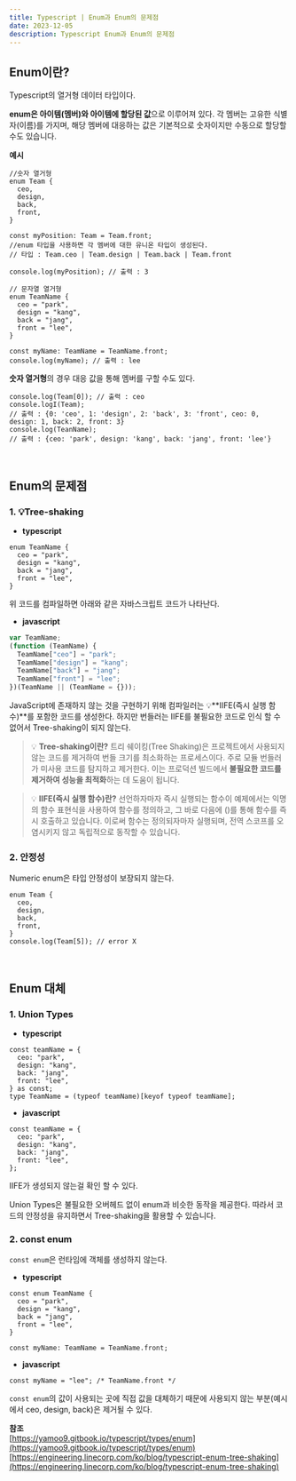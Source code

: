 ```yaml
---
title: Typescript | Enum과 Enum의 문제점
date: 2023-12-05
description: Typescript Enum과 Enum의 문제점
---
```


## Enum이란?

Typescript의 열거형 데이터 타입이다.

**enum은 아이템(멤버)와 아이템에 할당된 값**으로 이루어져 있다. 각 멤버는 고유한 식별자(이름)를 가지며, 해당 멤버에 대응하는 값은 기본적으로 숫자이지만 수동으로 할당할 수도 있습니다.

**예시**

```tsx
//숫자 열거형
enum Team {
  ceo,
  design,
  back,
  front,
}

const myPosition: Team = Team.front;
//enum 타입을 사용하면 각 멤버에 대한 유니온 타입이 생성된다.
// 타입 : Team.ceo | Team.design | Team.back | Team.front

console.log(myPosition); // 출력 : 3

// 문자열 열거형
enum TeamName {
  ceo = "park",
  design = "kang",
  back = "jang",
  front = "lee",
}

const myName: TeamName = TeamName.front;
console.log(myName); // 출력 : lee
```

**숫자 열거형**의 경우 대응 값을 통해 멤버를 구할 수도 있다.

```tsx
console.log(Team[0]); // 출력 : ceo
console.logI(Team);
// 출력 : {0: 'ceo', 1: 'design', 2: 'back', 3: 'front', ceo: 0, design: 1, back: 2, front: 3}
console.log(TeanName);
// 출력 : {ceo: 'park', design: 'kang', back: 'jang', front: 'lee'}
```

​ ​

## Enum의 문제점

### 1. 💡**Tree-shaking**

- **typescript**

```tsx
enum TeamName {
  ceo = "park",
  design = "kang",
  back = "jang",
  front = "lee",
}
```

위 코드를 컴파일하면 아래와 같은 자바스크립트 코드가 나타난다.

- **javascript**

```jsx
var TeamName;
(function (TeamName) {
  TeamName["ceo"] = "park";
  TeamName["design"] = "kang";
  TeamName["back"] = "jang";
  TeamName["front"] = "lee";
})(TeamName || (TeamName = {}));
```

JavaScript에 존재하지 않는 것을 구현하기 위해 컴파일러는 💡**IIFE(즉시 실행 함수)**를 포함한 코드를 생성한다. 하지만 번들러는 IIFE를 불필요한 코드로 인식 할 수 없어서 Tree-shaking이 되지 않는다.

> 💡 **Tree-shaking이란?** 트리 쉐이킹(Tree Shaking)은 프로젝트에서 사용되지 않는 코드를 제거하여 번들 크기를 최소화하는 프로세스이다. 주로 모듈 번들러가 미사용 코드를 탐지하고 제거한다. 이는 프로덕션 빌드에서 **불필요한 코드를 제거하여 성능을 최적화**하는 데 도움이 됩니다.

> 💡 **IIFE(즉시 실행 함수)란?** 선언하자마자 즉시 실행되는 함수이 예제에서는 익명의 함수 표현식을 사용하여 함수를 정의하고, 그 바로 다음에 ()를 통해 함수를 즉시 호출하고 있습니다. 이로써 함수는 정의되자마자 실행되며, 전역 스코프를 오염시키지 않고 독립적으로 동작할 수 있습니다.

### 2. 안정성

Numeric enum은 타입 안정성이 보장되지 않는다.

```tsx
enum Team {
  ceo,
  design,
  back,
  front,
}
console.log(Team[5]); // error X
```

​ ​

## Enum 대체

### 1. Union Types

- **typescript**

```tsx
const teamName = {
  ceo: "park",
  design: "kang",
  back: "jang",
  front: "lee",
} as const;
type TeamName = (typeof teamName)[keyof typeof teamName];
```

- **javascript**

```tsx
const teamName = {
  ceo: "park",
  design: "kang",
  back: "jang",
  front: "lee",
};
```

IIFE가 생성되지 않는걸 확인 할 수 있다.

Union Types은 불필요한 오버헤드 없이 enum과 비슷한 동작을 제공한다. 따라서 코드의 안정성을 유지하면서 Tree-shaking을 활용할 수 있습니다.

### 2. const enum

`const enum`은 런타임에 객체를 생성하지 않는다.

- **typescript**

```tsx
const enum TeamName {
  ceo = "park",
  design = "kang",
  back = "jang",
  front = "lee",
}

const myName: TeamName = TeamName.front;
```

- **javascript**

```tsx
const myName = "lee"; /* TeamName.front */
```

`const enum`의 값이 사용되는 곳에 직접 값을 대체하기 때문에 사용되지 않는 부분(예시에서 ceo, design, back)은 제거될 수 있다.

**참조**  
[https://yamoo9.gitbook.io/typescript/types/enum](https://yamoo9.gitbook.io/typescript/types/enum)  
[https://engineering.linecorp.com/ko/blog/typescript-enum-tree-shaking](https://engineering.linecorp.com/ko/blog/typescript-enum-tree-shaking)
